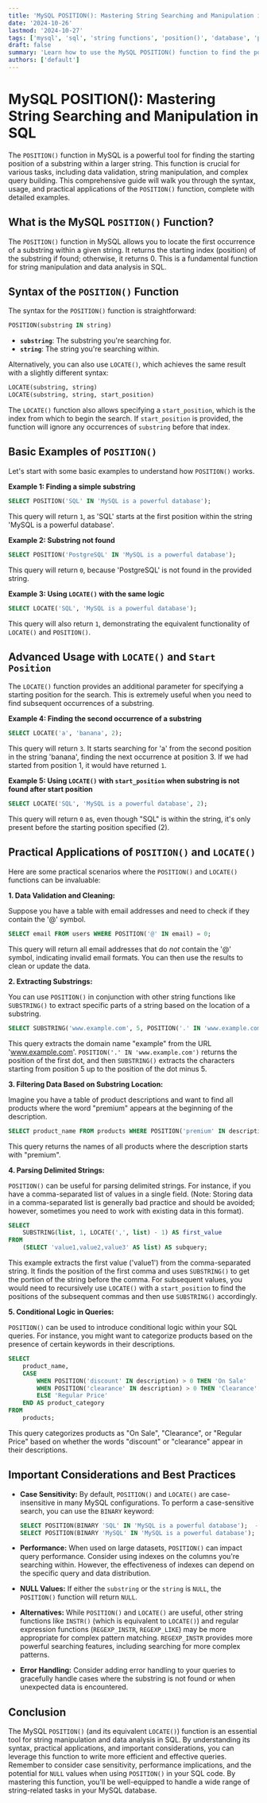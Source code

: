 ```yaml
---
title: 'MySQL POSITION(): Mastering String Searching and Manipulation in SQL'
date: '2024-10-26'
lastmod: '2024-10-27'
tags: ['mysql', 'sql', 'string functions', 'position()', 'database', 'programming', 'tutorial', 'examples', 'string manipulation']
draft: false
summary: 'Learn how to use the MySQL POSITION() function to find the position of a substring within a string. This comprehensive guide covers syntax, practical examples, and best practices for effective string manipulation in SQL.'
authors: ['default']
---
```


# MySQL POSITION(): Mastering String Searching and Manipulation in SQL

The `POSITION()` function in MySQL is a powerful tool for finding the starting position of a substring within a larger string. This function is crucial for various tasks, including data validation, string manipulation, and complex query building. This comprehensive guide will walk you through the syntax, usage, and practical applications of the `POSITION()` function, complete with detailed examples.

## What is the MySQL `POSITION()` Function?

The `POSITION()` function in MySQL allows you to locate the first occurrence of a substring within a given string. It returns the starting index (position) of the substring if found; otherwise, it returns 0. This is a fundamental function for string manipulation and data analysis in SQL.

## Syntax of the `POSITION()` Function

The syntax for the `POSITION()` function is straightforward:

```sql
POSITION(substring IN string)
```

*   **`substring`**: The substring you're searching for.
*   **`string`**: The string you're searching within.

Alternatively, you can also use `LOCATE()`, which achieves the same result with a slightly different syntax:

```sql
LOCATE(substring, string)
LOCATE(substring, string, start_position)
```

The `LOCATE()` function also allows specifying a `start_position`, which is the index from which to begin the search.  If `start_position` is provided, the function will ignore any occurrences of `substring` before that index.

## Basic Examples of `POSITION()`

Let's start with some basic examples to understand how `POSITION()` works.

**Example 1: Finding a simple substring**

```sql
SELECT POSITION('SQL' IN 'MySQL is a powerful database');
```

This query will return `1`, as 'SQL' starts at the first position within the string 'MySQL is a powerful database'.

**Example 2: Substring not found**

```sql
SELECT POSITION('PostgreSQL' IN 'MySQL is a powerful database');
```

This query will return `0`, because 'PostgreSQL' is not found in the provided string.

**Example 3: Using `LOCATE()` with the same logic**

```sql
SELECT LOCATE('SQL', 'MySQL is a powerful database');
```

This query will also return `1`, demonstrating the equivalent functionality of `LOCATE()` and `POSITION()`.

## Advanced Usage with `LOCATE()` and `Start Position`

The `LOCATE()` function provides an additional parameter for specifying a starting position for the search. This is extremely useful when you need to find subsequent occurrences of a substring.

**Example 4: Finding the second occurrence of a substring**

```sql
SELECT LOCATE('a', 'banana', 2);
```

This query will return `3`. It starts searching for 'a' from the second position in the string 'banana', finding the next occurrence at position 3. If we had started from position 1, it would have returned `1`.

**Example 5: Using `LOCATE()` with `start_position` when substring is not found after start position**

```sql
SELECT LOCATE('SQL', 'MySQL is a powerful database', 2);
```

This query will return `0` as, even though "SQL" is within the string, it's only present before the starting position specified (2).

## Practical Applications of `POSITION()` and `LOCATE()`

Here are some practical scenarios where the `POSITION()` and `LOCATE()` functions can be invaluable:

**1. Data Validation and Cleaning:**

Suppose you have a table with email addresses and need to check if they contain the '@' symbol.

```sql
SELECT email FROM users WHERE POSITION('@' IN email) = 0;
```

This query will return all email addresses that do *not* contain the '@' symbol, indicating invalid email formats.  You can then use the results to clean or update the data.

**2. Extracting Substrings:**

You can use `POSITION()` in conjunction with other string functions like `SUBSTRING()` to extract specific parts of a string based on the location of a substring.

```sql
SELECT SUBSTRING('www.example.com', 5, POSITION('.' IN 'www.example.com') - 5);
```

This query extracts the domain name "example" from the URL 'www.example.com'. `POSITION('.' IN 'www.example.com')` returns the position of the first dot, and then `SUBSTRING()` extracts the characters starting from position 5 up to the position of the dot minus 5.

**3. Filtering Data Based on Substring Location:**

Imagine you have a table of product descriptions and want to find all products where the word "premium" appears at the beginning of the description.

```sql
SELECT product_name FROM products WHERE POSITION('premium' IN description) = 1;
```

This query returns the names of all products where the description starts with "premium".

**4. Parsing Delimited Strings:**

`POSITION()` can be useful for parsing delimited strings.  For instance, if you have a comma-separated list of values in a single field.  (Note: Storing data in a comma-separated list is generally bad practice and should be avoided; however, sometimes you need to work with existing data in this format).

```sql
SELECT
    SUBSTRING(list, 1, LOCATE(',', list) - 1) AS first_value
FROM
    (SELECT 'value1,value2,value3' AS list) AS subquery;
```

This example extracts the first value ('value1') from the comma-separated string.  It finds the position of the first comma and uses `SUBSTRING()` to get the portion of the string before the comma.  For subsequent values, you would need to recursively use `LOCATE()` with a `start_position` to find the positions of the subsequent commas and then use `SUBSTRING()` accordingly.

**5. Conditional Logic in Queries:**

`POSITION()` can be used to introduce conditional logic within your SQL queries. For instance, you might want to categorize products based on the presence of certain keywords in their descriptions.

```sql
SELECT
    product_name,
    CASE
        WHEN POSITION('discount' IN description) > 0 THEN 'On Sale'
        WHEN POSITION('clearance' IN description) > 0 THEN 'Clearance'
        ELSE 'Regular Price'
    END AS product_category
FROM
    products;
```

This query categorizes products as "On Sale", "Clearance", or "Regular Price" based on whether the words "discount" or "clearance" appear in their descriptions.

## Important Considerations and Best Practices

*   **Case Sensitivity:** By default, `POSITION()` and `LOCATE()` are case-insensitive in many MySQL configurations. To perform a case-sensitive search, you can use the `BINARY` keyword:

    ```sql
    SELECT POSITION(BINARY 'SQL' IN 'MySQL is a powerful database');  -- Returns 0
    SELECT POSITION(BINARY 'MySQL' IN 'MySQL is a powerful database'); -- Returns 1
    ```

*   **Performance:** When used on large datasets, `POSITION()` can impact query performance. Consider using indexes on the columns you're searching within.  However, the effectiveness of indexes can depend on the specific query and data distribution.

*   **NULL Values:** If either the `substring` or the `string` is `NULL`, the `POSITION()` function will return `NULL`.

*   **Alternatives:** While `POSITION()` and `LOCATE()` are useful, other string functions like `INSTR()` (which is equivalent to `LOCATE()`) and regular expression functions (`REGEXP_INSTR`, `REGEXP_LIKE`) may be more appropriate for complex pattern matching. `REGEXP_INSTR` provides more powerful searching features, including searching for more complex patterns.

*   **Error Handling:** Consider adding error handling to your queries to gracefully handle cases where the substring is not found or when unexpected data is encountered.

## Conclusion

The MySQL `POSITION()` (and its equivalent `LOCATE()`) function is an essential tool for string manipulation and data analysis in SQL. By understanding its syntax, practical applications, and important considerations, you can leverage this function to write more efficient and effective queries. Remember to consider case sensitivity, performance implications, and the potential for `NULL` values when using `POSITION()` in your SQL code. By mastering this function, you'll be well-equipped to handle a wide range of string-related tasks in your MySQL database.